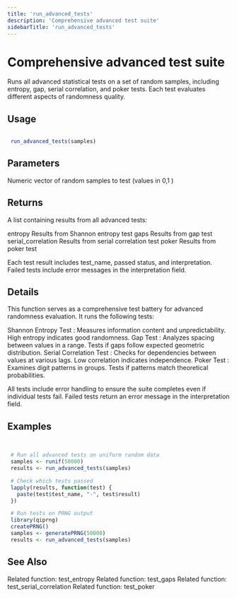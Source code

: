 ```yaml
---
title: 'run_advanced_tests'
description: 'Comprehensive advanced test suite'
sidebarTitle: 'run_advanced_tests'
---
```


# Comprehensive advanced test suite


 Runs all advanced statistical tests on a set of random samples, including
 entropy, gap, serial correlation, and poker tests. Each test evaluates
 different aspects of randomness quality.


## Usage

```r

 run_advanced_tests(samples)

```

## Parameters

<ParamField body="samples" type="any">
  Numeric vector of random samples to test (values in  0,1 )
</ParamField>

## Returns


 A list containing results from all advanced tests:

 entropy Results from Shannon entropy test
 gaps Results from gap test
 serial_correlation Results from serial correlation test
 poker Results from poker test

 Each test result includes test_name, passed status, and interpretation.
 Failed tests include error messages in the interpretation field.


## Details


 This function serves as a comprehensive test battery for advanced
 randomness evaluation. It runs the following tests:


   Shannon Entropy Test : Measures information content and
 unpredictability. High entropy indicates good randomness.
   Gap Test : Analyzes spacing between values in a range.
 Tests if gaps follow expected geometric distribution.
   Serial Correlation Test : Checks for dependencies between
 values at various lags. Low correlation indicates independence.
   Poker Test : Examines digit patterns in groups.
 Tests if patterns match theoretical probabilities.


 All tests include error handling to ensure the suite completes even
 if individual tests fail. Failed tests return an error message in the
 interpretation field.


## Examples

```r


 # Run all advanced tests on uniform random data
 samples <- runif(50000)
 results <- run_advanced_tests(samples)

 # Check which tests passed
 lapply(results, function(test) {
   paste(test$test_name, "-", test$result)
 })

 # Run tests on PRNG output
 library(qiprng)
 createPRNG()
 samples <- generatePRNG(50000)
 results <- run_advanced_tests(samples)


```

## See Also

<CardGroup cols={2}>
  <Card title="test_entropy" href="/api-reference/r-functions/test_entropy">
    Related function: test_entropy
  </Card>
  <Card title="test_gaps" href="/api-reference/r-functions/test_gaps">
    Related function: test_gaps
  </Card>
  <Card title="test_serial_correlation" href="/api-reference/r-functions/test_serial_correlation">
    Related function: test_serial_correlation
  </Card>
  <Card title="test_poker" href="/api-reference/r-functions/test_poker">
    Related function: test_poker
  </Card>
</CardGroup>
